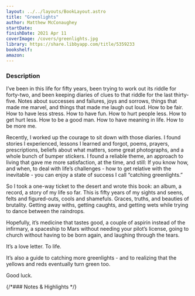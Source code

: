 ```yaml
---
layout: ../../layouts/BookLayout.astro
title: "Greenlights"
author: Matthew McConaughey
startDate:
finishDate: 2021 Apr 11
coverImage: /covers/greenlights.jpg
library: https://share.libbyapp.com/title/5359233
bookshelf:
amazon:
---
```


<ReadingTime
  startDate  = {frontmatter.startDate}
  finishDate = {frontmatter.finishDate}
/>

### Description
I’ve been in this life for fifty years, been trying to work out its riddle for forty-two, and been keeping diaries of clues to that riddle for the last thirty-five. Notes about successes and failures, joys and sorrows, things that made me marvel, and things that made me laugh out loud. How to be fair. How to have less stress. How to have fun. How to hurt people less. How to get hurt less. How to be a good man. How to have meaning in life. How to be more me.

Recently, I worked up the courage to sit down with those diaries. I found stories I experienced, lessons I learned and forgot, poems, prayers, prescriptions, beliefs about what matters, some great photographs, and a whole bunch of bumper stickers. I found a reliable theme, an approach to living that gave me more satisfaction, at the time, and still: If you know how, and when, to deal with life’s challenges - how to get relative with the inevitable - you can enjoy a state of success I call “catching greenlights.”

So I took a one-way ticket to the desert and wrote this book: an album, a record, a story of my life so far. This is fifty years of my sights and seens, felts and figured-outs, cools and shamefuls. Graces, truths, and beauties of brutality. Getting away withs, getting caughts, and getting wets while trying to dance between the raindrops.

Hopefully, it’s medicine that tastes good, a couple of aspirin instead of the infirmary, a spaceship to Mars without needing your pilot’s license, going to church without having to be born again, and laughing through the tears.

It’s a love letter. To life.

It’s also a guide to catching more greenlights - and to realizing that the yellows and reds eventually turn green too.

Good luck.

{/*### Notes & Highlights */}

<Fragment slot="buy">
  <BuyBook
    library   = {frontmatter.library}
    bookshelf = {frontmatter.bookshelf}
    amazon    = {frontmatter.amazon}
  />
</Fragment>
